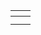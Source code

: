{| border="0" cellpadding="4" cellspacing="4" class="article-table" style="margin: 0px auto; width: 500px;"
|-
! scope="col"|
! scope="col"|
|-
|
|
|-
|
|
|}